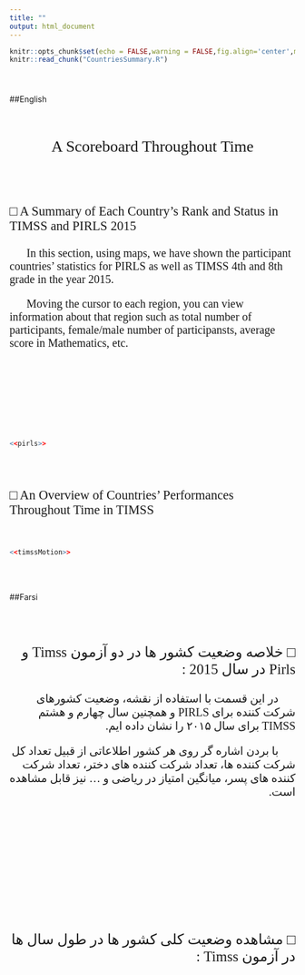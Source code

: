 ---
title: ""
output: html_document
---

```{r setup, include=FALSE}
knitr::opts_chunk$set(echo = FALSE,warning = FALSE,fig.align='center',message = F)
knitr::read_chunk("CountriesSummary.R")


```

```{r dataSection, echo=FALSE}
```

# {.tabset }

##English

<br>

<p align="center" style="font-size:21pt; font-family:Calibri">
A Scoreboard Throughout Time
</p>

<br>
<br>

<p align="left" style="font-size:17pt; font-family:Calibri">

□	A Summary of Each Country’s Rank and Status in TIMSS and PIRLS 2015
</p>

</p>
<p align="left" style="font-size:15pt; font-family:Calibri;  text-indent:30px">
In this section, using maps, we have shown the participant countries' statistics for PIRLS as well as TIMSS 4th and 8th grade in the year 2015. 
</p>

<p align="left" style="font-size:15pt; font-family:Calibri;  text-indent:30px">
Moving the cursor to each region, you can view information about that region such as total number of participants, female/male number of participansts, average score in Mathematics, etc. 
</p>
 
 <br>
 
```{r timss8th}
```

 <br>
 


```{r timss4th}
```

 <br>
 <br>
 
 

```{r }
<<pirls>>
```


<br>
<br>
 
 


<p align="left" style="font-size:17pt; font-family:Calibri">

□	An Overview of Countries' Performances Throughout Time in TIMSS 
</p>

<br>
 

```{r }
<<timssMotion>>
```

<br>
<br>

##Farsi

<br>
<br>

<p dir="RTL" align="right" style="font-size:19pt; font-family:B Nazanin">
□ خلاصه وضعیت کشور ها در دو آزمون Timss و Pirls در سال 2015 :
</p>

<p dir="RTL" align="right" style="font-size:15pt; font-family:B Nazanin; text-indent:30px">
در این قسمت با استفاده از نقشه، وضعیت کشورهای شرکت کننده برای PIRLS و همچنین سال چهارم و هشتم TIMSS برای سال ۲۰۱۵  را نشان داده ایم. </p>

<p dir="RTL" align="right" style="font-size:15pt; font-family:B Nazanin; text-indent:30px">

با بردن اشاره گر روی هر کشور اطلاعاتی از قبیل تعداد کل شرکت کننده ها، تعداد شرکت کننده های دختر، تعداد شرکت کننده های پسر، میانگین امتیاز در ریاضی و ...  نیز قابل مشاهده است.
 </p>
 
 <br>
 
```{r timss8th}
```


 <br>
 


```{r timss4th}
```

 <br>
 <br>
 
 

```{r pirls}

```


<br>
<br>
 
 


<p dir="RTL" align="right" style="font-size:19pt; font-family:B Nazanin">
□ مشاهده وضعیت کلی کشور ها در طول سال ها در آزمون Timss :
</p>

<br>
 

```{r timssMotion}

```

<br>
<br>

